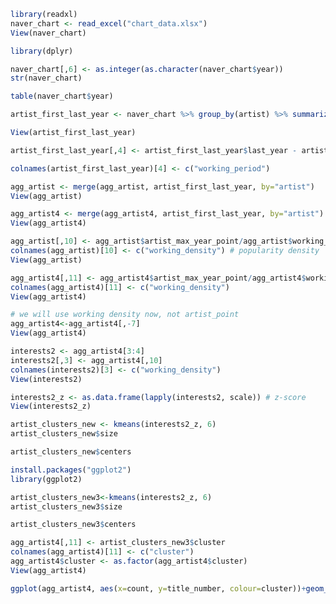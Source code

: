 ```r
library(readxl)
naver_chart <- read_excel("chart_data.xlsx")
View(naver_chart)
```
```r
library(dplyr)
```
```r
naver_chart[,6] <- as.integer(as.character(naver_chart$year))
str(naver_chart)
```
```r
table(naver_chart$year)
```
```r
artist_first_last_year <- naver_chart %>% group_by(artist) %>% summarize(first_year=min(year), last_year=max(year))
```
```r
View(artist_first_last_year)
```
```r
artist_first_last_year[,4] <- artist_first_last_year$last_year - artist_first_last_year$first_year + 1
```
```r
colnames(artist_first_last_year)[4] <- c("working_period")
```
```r
agg_artist <- merge(agg_artist, artist_first_last_year, by="artist")
View(agg_artist)
```
```r
agg_artist4 <- merge(agg_artist4, artist_first_last_year, by="artist")
View(agg_artist4)
```
```r
agg_artist[,10] <- agg_artist$artist_max_year_point/agg_artist$working_period
colnames(agg_artist)[10] <- c("working_density") # popularity density
View(agg_artist)
```
```r
agg_artist4[,11] <- agg_artist4$artist_max_year_point/agg_artist4$working_period
colnames(agg_artist4)[11] <- c("working_density")
View(agg_artist4)
```
```r
# we will use working density now, not artist_point
agg_artist4<-agg_artist4[,-7]
View(agg_artist4)
```
```r
interests2 <- agg_artist4[3:4]
interests2[,3] <- agg_artist4[,10]
colnames(interests2)[3] <- c("working_density")
View(interests2)
```
```r
interests2_z <- as.data.frame(lapply(interests2, scale)) # z-score
View(interests2_z)
```
```r
artist_clusters_new <- kmeans(interests2_z, 6)
artist_clusters_new$size
```
```r
artist_clusters_new$centers
```
```r
install.packages("ggplot2")
library(ggplot2)
```
```r
artist_clusters_new3<-kmeans(interests2_z, 6)
artist_clusters_new3$size
```
```r
artist_clusters_new3$centers
```
```r
agg_artist4[,11] <- artist_clusters_new3$cluster
colnames(agg_artist4)[11] <- c("cluster")
agg_artist4$cluster <- as.factor(agg_artist4$cluster)
View(agg_artist4)
```
```r
ggplot(agg_artist4, aes(x=count, y=title_number, colour=cluster))+geom_point(aes(size=working_density), shape=19, alpha=0.5)+scale_size_area(max_size=15)+geom_text(aes(y=as.numeric(title_number)-sqrt(working_density)/10, label=artist), vjust=1, colour="grey40", size=3)+ggtitle("Bubble chart about Artists between 2009 and 2019-3")
```


